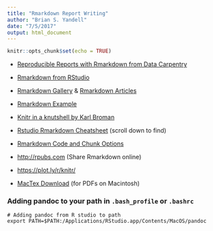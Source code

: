 ```yaml
---
title: "Rmarkdown Report Writing"
author: "Brian S. Yandell"
date: "7/5/2017"
output: html_document
---
```


```r
knitr::opts_chunk$set(echo = TRUE)
```

- [Reproducible Reports with Rmarkdown from Data Carpentry](http://kbroman.org/datacarpentry_R_2017-01-10/04-rmarkdown.html)
- [Rmarkdown from RStudio](http://rmarkdown.rstudio.com/)
- [Rmarkdown Gallery](http://rmarkdown.rstudio.com/gallery.html) & [Rmarkdown Articles](http://rmarkdown.rstudio.com/articles.html) 
- [Rmarkdown Example](RmarkdownExample.Rmd)

- [Knitr in a knutshell by Karl Broman](http://kbroman.org/knitr_knutshell/)
- [Rstudio Rmarkdown Cheatsheet](https://www.rstudio.com/resources/cheatsheets/) (scroll down to find)
- [Rmarkdown Code and Chunk Options](https://yihui.name/knitr/options/)
- <http://rpubs.com> (Share Rmarkdown online)
- <https://plot.ly/r/knitr/>
- [MacTex Download](http://www.tug.org/mactex/) (for PDFs on Macintosh)

### Adding pandoc to your path in `.bash_profile` or `.bashrc`

```
# Adding pandoc from R studio to path
export PATH=$PATH:/Applications/RStudio.app/Contents/MacOS/pandoc
```
